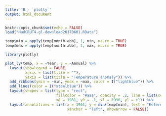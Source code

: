 ```yaml
---
title: 'R - `plotly`'
output: html_document
---
```


```r
knitr::opts_chunk$set(echo = FALSE)
load("HadCRUT4-gl-download20170601.RData")

temp$min = apply(temp[month.abb], 1, min, na.rm = TRUE)
temp$max = apply(temp[month.abb], 1, max, na.rm = TRUE)

library(plotly)
```


```r
plot_ly(temp, x = ~Year, y = ~Annual) %>%
  layout(showlegend = FALSE,
         xaxis = list(title = ""),
         yaxis = list(title = "Temperature anomaly")) %>%
  add_ribbons(ymin = ~min, ymax = ~max, color = I("lightblue")) %>%
  add_lines(color = I("steelblue")) %>%
  layout(shapes = list(type = "rect", 
                       fillcolor = "#aaa", opacity = .2, line = list(color = "#aaa"),
                       x0 = 1961, y0 = -1, x1 = 1990, y1 = +1)) %>%
  layout(annotations = list(x = 1961, y = min(temp$min), text = "Reference period", 
                            xanchor = "left", showarrow = FALSE))
```

